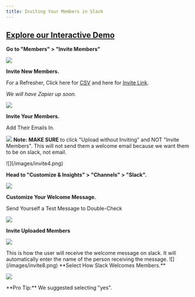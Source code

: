 ```yaml
---
title: Inviting Your Members in Slack
---
```


[Explore our Interactive Demo](https://intros-ai.navattic.com/m9kg0enr)
-----------------------------------------------------------

**Go to "Members" > "Invite Members"**

![](/images/invite1.png)

**Invite New Members.**

For a Refresher, Click here for [CSV](/uploading-members/csv) and here for [Invite Link](uploading-members/invite-link). 

_We will have Zapier up soon._

![](/images/members-5.png)

**Invite Your Members.**

Add Their Emails In.

![](/images/invite3.png)
<Note>
    **Note:** **MAKE SURE** to click "Upload without Inviting" and NOT "Invite Members". This will not send them a welcome email because we want them to be on slack, not email. 

</Note>
![](/images/invite4.png)


**Head to "Customize & Insights" > "Channels" > "Slack".**

![](/images/invite5.png)

**Customize Your Welcome Message.**

Send Yourself a Test Message to Double-Check

![](/images/invite6.png)

**Invite Uploaded Members**

![](/images/invite7.png)

<Note>
This is how the user will receive the welcome message on slack. It will automatically enter the name of the person receiving the message. 
![](/images/invite8.png)

</Note>
**Select How Slack Welcomes Members.**

![](/images/invite9.png)


<Tip>
    **Pro Tip:** We suggested selecting "yes". 
